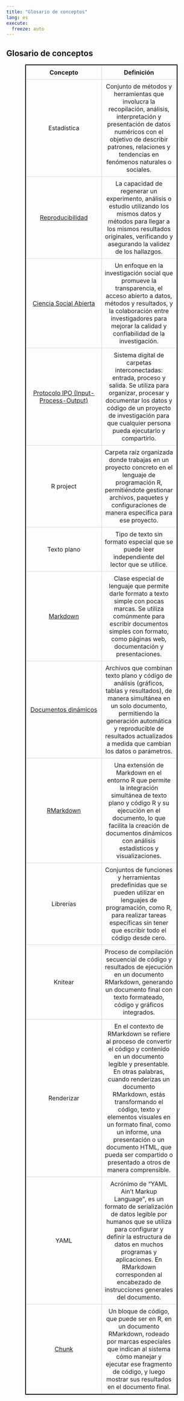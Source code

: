 ```yaml
---
title: "Glosario de conceptos"
lang: es
execute:
  freeze: auto
---
```


```{=html}
<style>
  table {
    margin-left: auto;
    margin-right: auto;
    border-collapse: collapse;
    width: 80%;
    border: 2px solid black; /* Bordes externos gruesos y color negro */
  }
  
  th, td {
    border: 1px solid #D3D3D3; /* Bordes internos de color gris claro */
    padding: 8px;
    text-align: left;
  }
  
  .justificar {
    text-align: justify;
  }
</style>
```
## Glosario de conceptos

|                                                                                        Concepto                                                                                        |                                                                                                                                                                                              Definición                                                                                                                                                                                              |
|:----------------------------------:|:----------------------------------:|
|                                                                         Estadística <span class="justificar">                                                                          |                                                                                    Conjunto de métodos y herramientas que involucra la recopilación, análisis, interpretación y presentación de datos numéricos con el objetivo de describir patrones, relaciones y tendencias en fenómenos naturales o sociales.                                                                                    |
|                                                   [Reproducibilidad](https://lisa-coes.com/03componentes/) <span class="justificar">                                                   |                                                                                               La capacidad de regenerar un experimento, análisis o estudio utilizando los mismos datos y métodos para llegar a los mismos resultados originales, verificando y asegurando la validez de los hallazgos.                                                                                               |
|                                                       [Ciencia Social Abierta](https://lisa-coes.com/) <span class="justificar">                                                       |                                                                                      Un enfoque en la investigación social que promueve la transparencia, el acceso abierto a datos, métodos y resultados, y la colaboración entre investigadores para mejorar la calidad y confiabilidad de la investigación.                                                                                       |
|                                           [Protocolo IPO (Input-Process-Output)](https://lisa-coes.com/ipo-repro/) <span class="justificar">                                           |                                                                                Sistema digital de carpetas interconectadas: entrada, proceso y salida. Se utiliza para organizar, procesar y documentar los datos y código de un proyecto de investigación para que cualquier persona pueda ejecutarlo y compartirlo.                                                                                |
|                                                                          R project <span class="justificar">                                                                           |                                                                                                Carpeta raíz organizada donde trabajas en un proyecto concreto en el lenguaje de programación R, permitiéndote gestionar archivos, paquetes y configuraciones de manera específica para ese proyecto.                                                                                                 |
|                                                                         Texto plano <span class="justificar">                                                                          |                                                                                                                                                    Tipo de texto sin formato especial que se puede leer independiente del lector que se utilice.                                                                                                                                                     |
|                                                  [Markdown](https://daringfireball.net/projects/markdown/) <span class="justificar">                                                   |                                                                                             Clase especial de lenguaje que permite darle formato a texto simple con pocas marcas. Se utiliza comúnmente para escribir documentos simples con formato, como páginas web, documentación y presentaciones.                                                                                              |
| [Documentos dinámicos](https://lisa-coes.github.io/lisa-book/herramientas-para-los-an%C3%A1lisis-reproducibles.html#texto-plano-y-documentos-din%C3%A1micos) <span class="justificar"> |                                                                    Archivos que combinan texto plano y código de análisis (gráficos, tablas y resultados), de manera simultánea en un solo documento, permitiendo la generación automática y reproducible de resultados actualizados a medida que cambian los datos o parámetros.                                                                    |
|                                                      [RMarkdown](https://bookdown.org/yihui/rmarkdown/) <span class="justificar">                                                      |                                                                              Una extensión de Markdown en el entorno R que permite la integración simultánea de texto plano y código R y su ejecución en el documento, lo que facilita la creación de documentos dinámicos con análisis estadísticos y visualizaciones.                                                                              |
|                                                                          Librerías <span class="justificar">                                                                           |                                                                                                  Conjuntos de funciones y herramientas predefinidas que se pueden utilizar en lenguajes de programación, como R, para realizar tareas específicas sin tener que escribir todo el código desde cero.                                                                                                  |
|                                                                           Knitear <span class="justificar">                                                                            |                                                                                                          Proceso de compilación secuencial de código y resultados de ejecución en un documento RMarkdown, generando un documento final con texto formateado, código y gráficos integrados.                                                                                                           |
|                                                                          Renderizar <span class="justificar">                                                                          | En el contexto de RMarkdown se refiere al proceso de convertir el código y contenido en un documento legible y presentable. En otras palabras, cuando renderizas un documento RMarkdown, estás transformando el código, texto y elementos visuales en un formato final, como un informe, una presentación o un documento HTML, que pueda ser compartido o presentado a otros de manera comprensible. |
|                                                                             YAML <span class="justificar">                                                                             |                                                     Acrónimo de "YAML Ain't Markup Language", es un formato de serialización de datos legible por humanos que se utiliza para configurar y definir la estructura de datos en muchos programas y aplicaciones. En RMarkdown corresponden al encabezado de instrucciones generales del documento.                                                      |
|                                                  [Chunk](https://bookdown.org/yihui/rmarkdown/r-code.html) <span class="justificar">                                                   |                                                                                   Un bloque de código, que puede ser en R, en un documento RMarkdown, rodeado por marcas especiales que indican al sistema cómo manejar y ejecutar ese fragmento de código, y luego mostrar sus resultados en el documento final.                                                                                    |
